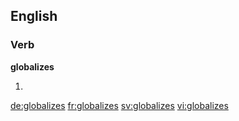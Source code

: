 ==English==

===Verb===
'''globalizes'''

# {{third-person singular of|globalize}}

[[de:globalizes]]
[[fr:globalizes]]
[[sv:globalizes]]
[[vi:globalizes]]